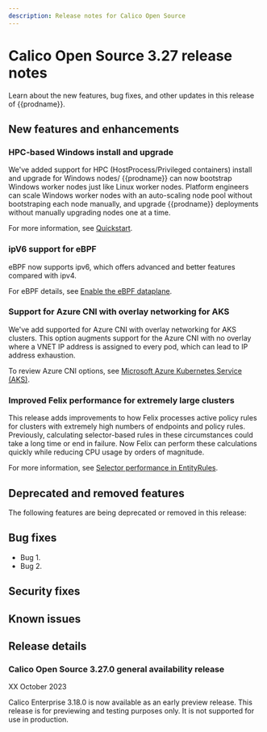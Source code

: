 ```yaml
---
description: Release notes for Calico Open Source
---
```


# Calico Open Source 3.27 release notes

Learn about the new features, bug fixes, and other updates in this release of {{prodname}}.

## New features and enhancements

### HPC-based Windows install and upgrade

We've added support for HPC (HostProcess/Privileged containers) install and upgrade for Windows nodes/
{{prodname}} can now bootstrap Windows worker nodes just like Linux worker nodes.
Platform engineers can scale Windows worker nodes with an auto-scaling node pool without bootstraping each node manually, and upgrade {{prodname}} deployments without manually upgrading nodes one at a time.

For more information, see [Quickstart](../getting-started/kubernetes/windows-calico/quickstart#install-calico-for-windows-using-hostprocess-containers).

### ipV6 support for eBPF

eBPF now supports ipv6, which offers advanced and better features compared with ipv4.

For eBPF details, see [Enable the eBPF dataplane](../operations/ebpf/enabling-ebpf.mdx).

### Support for Azure CNI with overlay networking for AKS

We've add supported for Azure CNI with overlay networking for AKS clusters.
This option augments support for the Azure CNI with no overlay where a VNET IP address is assigned to every pod, which can lead to IP address exhaustion.

To review Azure CNI options, see [Microsoft Azure Kubernetes Service (AKS)](../getting-started/kubernetes/managed-public-cloud/aks).

### Improved Felix performance for extremely large clusters

This release adds improvements to how Felix processes active policy rules for clusters with extremely high numbers of endpoints and policy rules.
Previously, calculating selector-based rules in these circumstances could take a long time or end in failure.
Now Felix can perform these calculations quickly while reducing CPU usage by orders of magnitude.

For more information, see [Selector performance in EntityRules](../reference/resources/globalnetworkpolicy.mdx#selector-performance-in-entityrules).

## Deprecated and removed features

The following features are being deprecated or removed in this release:

## Bug fixes

* Bug 1.
* Bug 2.

## Security fixes

## Known issues

## Release details

### Calico Open Source 3.27.0 general availability release

XX October 2023

Calico Enterprise 3.18.0 is now available as an early preview release.
This release is for previewing and testing purposes only.
It is not supported for use in production.

<!--
### Calico Open Source 3.18.1 bux fix update

DD M YYYY

#### Enhancements

#### Bug fixes

#### How to update

To update an existing installation of Calico Enterprise 3.18, see .

-->

